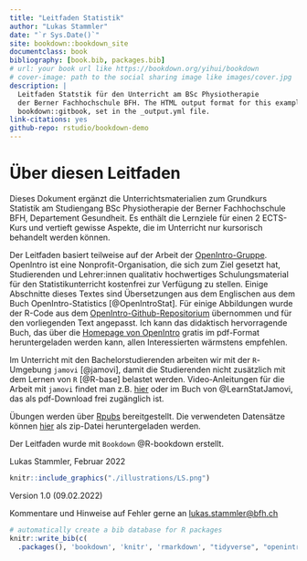 ```yaml
---
title: "Leitfaden Statistik"
author: "Lukas Stammler"
date: "`r Sys.Date()`"
site: bookdown::bookdown_site
documentclass: book
bibliography: [book.bib, packages.bib]
# url: your book url like https://bookdown.org/yihui/bookdown
# cover-image: path to the social sharing image like images/cover.jpg
description: |
  Leitfaden Statstik für den Unterricht am BSc Physiotherapie
  der Berner Fachhochschule BFH. The HTML output format for this example is 
  bookdown::gitbook, set in the _output.yml file.
link-citations: yes
github-repo: rstudio/bookdown-demo
---
```


# Über diesen Leitfaden

Dieses Dokument ergänzt die Unterrichtsmaterialien zum Grundkurs Statistik am Studiengang BSc Physiotherapie der Berner Fachhochschule BFH, Departement Gesundheit. Es enthält die Lernziele für einen 2 ECTS-Kurs und vertieft gewisse 
Aspekte, die im Unterricht nur kursorisch behandelt werden können. 

Der Leitfaden basiert teilweise auf der Arbeit der [OpenIntro-Gruppe](https://www.openintro.org/). OpenIntro ist eine Nonprofit-Organisation, die sich zum Ziel gesetzt hat, Studierenden und Lehrer:innen qualitativ hochwertiges Schulungsmaterial für den Statistikunterricht kostenfrei zur Verfügung zu stellen. Einige Abschnitte dieses Textes sind Übersetzungen aus dem Englischen aus dem Buch OpenIntro-Statistics [@OpenIntroStat]. Für einige Abbildungen wurde der R-Code aus dem [OpenIntro-Github-Repositorium](https://github.com/OpenIntroStat/openintro-statistics) übernommen und für den vorliegenden Text angepasst. Ich kann das didaktisch hervorragende Buch, das über die [Homepage von OpenIntro](https://www.openintro.org/) gratis im pdf-Format heruntergeladen werden kann, allen Interessierten wärmstens empfehlen.  

Im Unterricht mit den Bachelorstudierenden arbeiten wir mit der `R`-Umgebung `jamovi` [@jamovi], damit die 
Studierenden nicht zusätzlich mit dem Lernen von `R` [@R-base] belastet werden. Video-Anleitungen für die Arbeit mit 
`jamovi` findet man z.B. [hier](https://datalab.cc/jamovi/) oder im Buch von @LearnStatJamovi, das als pdf-Download frei zugänglich ist. 

Übungen werden über [Rpubs](https://rpubs.com/stammler) bereitgestellt. Die verwendeten Datensätze  können [hier](https://github.com/lukasstammler/statbook/blob/main/data/data_statbook.zip) als zip-Datei heruntergeladen werden.   

Der Leitfaden wurde mit `Bookdown` @R-bookdown erstellt.   

Lukas Stammler, Februar 2022

```r
knitr::include_graphics("./illustrations/LS.png")
```

Version 1.0 (09.02.2022)     

Kommentare und Hinweise auf Fehler gerne an <lukas.stammler@bfh.ch>

```r
# automatically create a bib database for R packages
knitr::write_bib(c(
  .packages(), 'bookdown', 'knitr', 'rmarkdown', "tidyverse", "openintro"), 'packages.bib')
```
